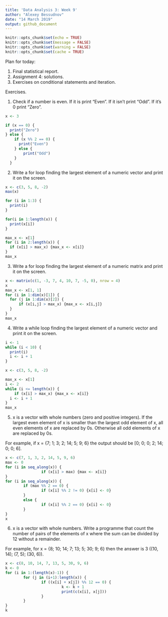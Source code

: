 ```yaml
---
title: 'Data Analysis 3: Week 9'
author: "Alexey Bessudnov"
date: "14 March 2019"
output: github_document
---
```


```r
knitr::opts_chunk$set(echo = TRUE)
knitr::opts_chunk$set(message = FALSE)
knitr::opts_chunk$set(warning = FALSE)
knitr::opts_chunk$set(cache = TRUE)

```
Plan for today:

1. Final statistical report.
2. Assignment 4: solutions.
3. Exercises on conditional statements and iteration.


Exercises.

1. Check if a number is even. If it is print "Even". If it isn't print "Odd". If it's 0 print "Zero".

```r
x <- 3

if (x == 0) {
  print("Zero")
} else {
    if (x %% 2 == 0) {
      print("Even")
    } else {
        print("Odd")
    }
  }

```

2. Write a for loop finding the largest element of a numeric vector and print it on the screen.

```r
x <- c(3, 5, 8, -2)
max(x)

for (i in 1:3) {
  print(i)
}

for(i in 1:length(x)) {
  print(x[i])
}

max_x <- x[1]
for (i in 2:length(x)) {
  if (x[i] > max_x) {max_x <- x[i]}
}
max_x

```

3. Write a for loop finding the largest element of a numeric matrix and print it on the screen.

```r
x <- matrix(c(1, -3, 7, 4, 10, 7, -5, 0), nrow = 4)
x
max_x <- x[1, 1]
for (i in 1:dim(x)[1]) {
  for (j in 1:dim(x)[2]) {
      if (x[i,j] > max_x) {max_x <- x[i,j]}
  }
}
max_x

```

4. Write a while loop finding the largest element of a numeric vector and print it on the screen.

```r
i <- 1 
while (i < 10) {
  print(i)
  i <- i + 1
}

x <- c(3, 5, 8, -2)

max_x <- x[1]
i <- 2
while (i <= length(x)) {
    if (x[i] > max_x) {max_x <- x[i]}
  i <- i + 1
}
max_x


```

5. x is a vector with whole numbers (zero and positive integers).  If the largest even element of x is smaller than the largest odd element of x, all even elements of x are replaced by 0s. Otherwise all odd elements of x are replaced by 0s.

For example, if x = {7; 1; 3; 2; 14; 5; 9; 6} the output should be [0; 0; 0; 2; 14; 0; 0; 6].

```r
x <- c(7, 1, 3, 2, 14, 5, 9, 6)
max <- 0
for (i in seq_along(x)) {
                if (x[i] > max) {max <- x[i]}
}
for (i in seq_along(x)) {
        if (max %% 2 == 0) {
                if (x[i] %% 2 != 0) {x[i] <- 0}
        }
        else {
                if (x[i] %% 2 == 0) {x[i] <- 0}
        }
}
x
```

6. x is a vector with whole numbers. Write a programme that count the number of pairs of the elements of x where the sum can be divided by 12 without a remainder.

For example, for x = {8; 10; 14; 7; 13; 5; 30; 9; 6} then the answer is 3 ((10, 14); (7, 5); (30, 6)).

```r
x <- c(8, 10, 14, 7, 13, 5, 30, 9, 6)
k <- 0
for (i in 1:(length(x)-1)) {
        for (j in (i+1):length(x)) {
                if ((x[i] + x[j]) %% 12 == 0) {
                         k <- k + 1
                         print(c(x[i], x[j]))
                }
        }
}
k

```








